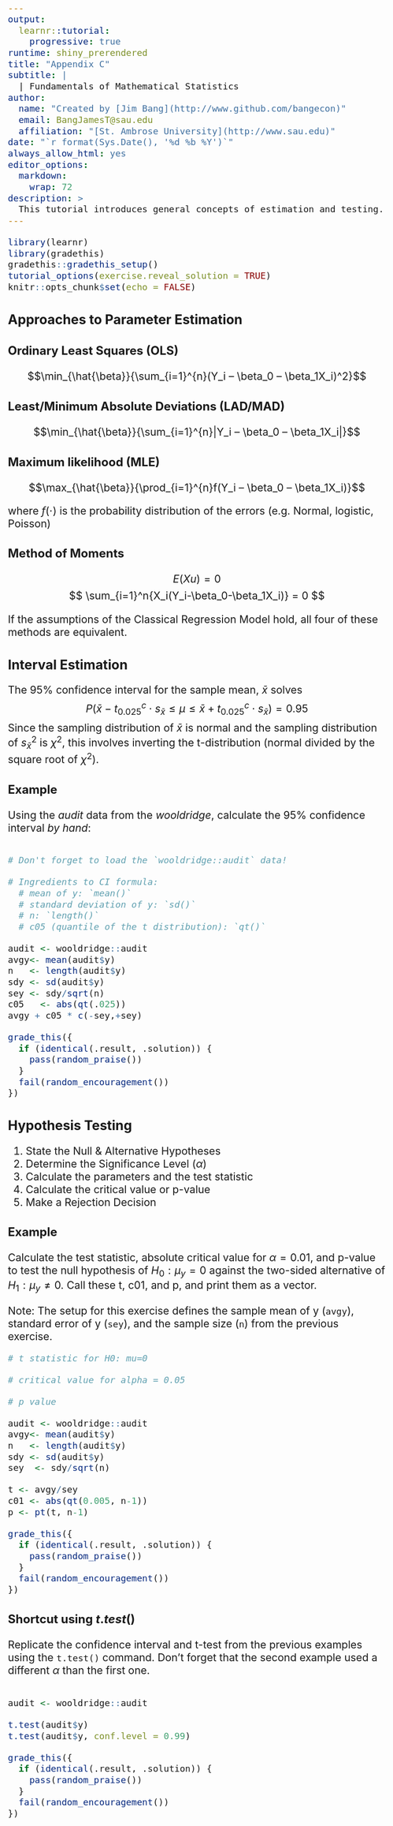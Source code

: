```yaml
---
output: 
  learnr::tutorial:
    progressive: true
runtime: shiny_prerendered
title: "Appendix C"
subtitle: |
  | Fundamentals of Mathematical Statistics
author: 
  name: "Created by [Jim Bang](http://www.github.com/bangecon)"
  email: BangJamesT@sau.edu
  affiliation: "[St. Ambrose University](http://www.sau.edu)"
date: "`r format(Sys.Date(), '%d %b %Y')`"
always_allow_html: yes
editor_options: 
  markdown: 
    wrap: 72
description: >
  This tutorial introduces general concepts of estimation and testing.
---
```


<style type="text/css">
h1{font-size: 24pt}
h2{font-size: 20pt}
h3{font-size: 18pt}
h4,h5,h6{font-size: 16pt}
body{font-size: 16pt}
</style>

```r
library(learnr)
library(gradethis)
gradethis::gradethis_setup()
tutorial_options(exercise.reveal_solution = TRUE)
knitr::opts_chunk$set(echo = FALSE)
```

## Approaches to Parameter Estimation

### Ordinary Least Squares (OLS)

$$\min_{\hat{\beta}}{\sum_{i=1}^{n}(Y_i – \beta_0 – \beta_1X_i)^2}$$

### Least/Minimum Absolute Deviations (LAD/MAD)

$$\min_{\hat{\beta}}{\sum_{i=1}^{n}|Y_i – \beta_0 – \beta_1X_i|}$$

### Maximum likelihood (MLE)

$$\max_{\hat{\beta}}{\prod_{i=1}^{n}f(Y_i – \beta_0 – \beta_1X_i)}$$

where $f(\cdot)$ is the probability distribution of the errors (e.g. Normal, logistic, Poisson)

### Method of Moments 

$$E(Xu) = 0$$
$$ \sum_{i=1}^n{X_i(Y_i-\beta_0-\beta_1X_i)} = 0 $$ 

If the assumptions of the Classical Regression Model hold, all four of these methods are equivalent.

## Interval Estimation

The 95% confidence interval for the sample mean, $\bar{x}$ solves
$$ P(\bar{x}-t_{0.025}^c \cdot s_{\bar{x}} \le \mu \le \bar{x}+t_{0.025}^c \cdot s_{\bar{x}}) = 0.95 $$
Since the sampling distribution of $\bar{x}$ is normal and the sampling
distribution of $s_{\bar{x}}^2$ is $\chi^2$, this involves inverting the
t-distribution (normal divided by the square root of $\chi^2$).

### Example

Using the $audit$ data from the $wooldridge$, calculate the 95% confidence interval *by hand*: 

```r

```

```r
# Don't forget to load the `wooldridge::audit` data!
```

```r
# Ingredients to CI formula: 
  # mean of y: `mean()`
  # standard deviation of y: `sd()`
  # n: `length()`
  # c05 (quantile of the t distribution): `qt()`
```

```r
audit <- wooldridge::audit
avgy<- mean(audit$y)
n   <- length(audit$y)
sdy <- sd(audit$y)
sey <- sdy/sqrt(n)
c05   <- abs(qt(.025))
avgy + c05 * c(-sey,+sey)
```

```r
grade_this({
  if (identical(.result, .solution)) {
    pass(random_praise())
  }
  fail(random_encouragement())
})
```

## Hypothesis Testing

1. State the Null & Alternative Hypotheses
2. Determine the Significance Level ($\alpha$)
3. Calculate the parameters and the test statistic
4. Calculate the critical value or p-value
5. Make a Rejection Decision

### Example

Calculate the test statistic, absolute critical value for $\alpha = 0.01$, and p-value to test the null hypothesis of $H_0: \mu_y = 0$ against the two-sided alternative of $H_1: \mu_y \ne 0$. Call these t, c01, and p, and print them as a vector.

Note: The setup for this exercise defines the sample mean of y (`avgy`), standard error of y (`sey`), and the sample size (`n`) from the previous exercise. 

```r
# t statistic for H0: mu=0

# critical value for alpha = 0.05

# p value

```

```r
audit <- wooldridge::audit
avgy<- mean(audit$y)
n   <- length(audit$y)
sdy <- sd(audit$y)
sey  <- sdy/sqrt(n)
```

```r
t <- avgy/sey
c01 <- abs(qt(0.005, n-1))
p <- pt(t, n-1)
```

```r
grade_this({
  if (identical(.result, .solution)) {
    pass(random_praise())
  }
  fail(random_encouragement())
})
```

### Shortcut using $t.test()$

Replicate the confidence interval and t-test from the previous examples using the `t.test()` command. Don't forget that the second example used a different $\alpha$ than the first one. 

```r


```

```r
audit <- wooldridge::audit
```

```r
t.test(audit$y)
t.test(audit$y, conf.level = 0.99)
```

```r
grade_this({
  if (identical(.result, .solution)) {
    pass(random_praise())
  }
  fail(random_encouragement())
})
```
